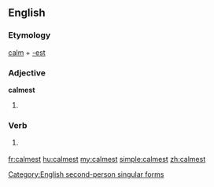 ==English==

===Etymology===
[[calm]] + [[-est]]

===Adjective===
'''calmest'''

# {{superlative of|calm}}

===Verb===
{{en-verb form}}

# {{archaic}} {{form of|Second-person singular simple present form|calm}}

[[Category:English second-person singular forms]]

[[fr:calmest]]
[[hu:calmest]]
[[my:calmest]]
[[simple:calmest]]
[[zh:calmest]]